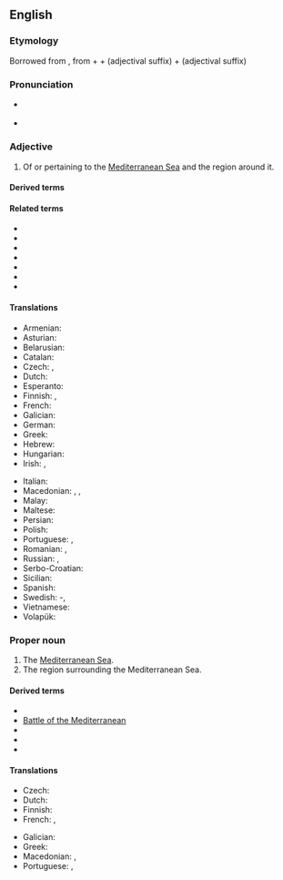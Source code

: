 ==English==

===Etymology===
{{PIE root|en|ters}}
Borrowed from {{bor|en|la|Mediterraneanus}}, from {{m|la|medius||middle}} + {{m|la|terra||earth, land}} + {{m|la|-anus}} (adjectival suffix) + {{m|la|-eanus}} (adjectival suffix)

===Pronunciation===
* {{a|RP}} {{IPA|/ˌmɛdɪtəˈɹeɪnɪən/|lang=en}}
* {{a|US}} {{IPA|/ˌmɛdɪtəˈɹeɪnɪən/|/mɛdɪtəˈɹeɪnjən/|lang=en}}

===Adjective===
{{en-adj}}

# Of or pertaining to the [[Mediterranean Sea]] and the region around it.

====Derived terms====
{{der4|en
|familial Mediterranean fever
|medicane
|Mediterranean anchovy
|Mediterranean anemia
|Mediterranean back
|Mediterranean Basin
|Mediterranean blue
|Mediterranean climate
|Mediterranean coast fever
|Mediterranean cypress
|Mediterranean Deep Water
|Mediterranean diet
|Mediterranean disease
|Mediterranean eddy
|Mediterranean erythematous fever
|Mediterranean exanthematous fever
|Mediterranean fan palm
|Mediterranean fever
|Mediterranean flour moth
|Mediterranean forest
|Mediterranean front
|Mediterranean fruit fly
|Mediterranean Games
|Mediterranean gecko
|Mediterranean gull
|Mediterranean hackberry
|Mediterranean house gecko
|Mediterranean Irish
|Mediterranean Irishman
|Mediterranean lenses
|Mediterranean lingua franca
|Mediterranean lymphoma
|Mediterranean monk seal
|Mediterranean outflow
|Mediterranean pine
|Mediterranean race
|Mediterranean recluse spider
|Mediterranean region
|Mediterranean Revival Style architecture
|Mediterranean Sea
|Mediterranean shearwater
|Mediterranean snapdragon
|Mediterranean spearfish
|Mediterranean spotted fever
|Mediterranean Squadron
|Mediterranean States
|Mediterranean Station
|Mediterranean Theater of Operations
|Mediterranean theileriosis
|Mediterranean triad
|Mediterranean tropical cyclone
|Mediterranean water
|Mediterranean water shrew
|Mediterranean wood
|Mediterranean-hemoglobin E disease
|Mediterraneanise
|Mediterraneanize
|Protomediterranean
|submediterranean}}

====Related terms====
* {{l|en|medium}}
* {{l|en|middle}}
* {{l|en|Middle-earth}}
* {{l|en|Middle Earth}}
* {{l|en|terra}}
* {{l|en|Terran}}
* {{l|en|terrestrial}}

====Translations====
{{trans-top|Of or pertaining to the Mediterranean Sea and the region around it}}
* Armenian: {{t+|hy|միջերկրական}}
* Asturian: {{t|ast|mediterraneu}}
* Belarusian: {{t|be|міжземнаморскі}}
* Catalan: {{t+|ca|mediterrani}}
* Czech: {{t|cs|středozemní}}, {{t+|cs|středomořský}}
* Dutch: {{t+|nl|mediterraan}}
* Esperanto: {{t|eo|mediteranea}}
* Finnish: {{t|fi|välimerellinen}}, {{t|fi|Välimeren}}
* French: {{t+|fr|méditerranéen}}
* Galician: {{t+|gl|mediterráneo}}
* German: {{t+|de|mediterran}}
* Greek: {{t+|el|μεσογειακός}}
* Hebrew: {{t|he|ים תיכוני|tr=yám-tikhoní|sc=Hebr}}
* Hungarian: {{t+|hu|mediterrán}}
* Irish: {{t|ga|Meánmhara}}, {{t|ga|Meánmhuirí}}
{{trans-mid}}
* Italian: {{t+|it|mediterraneo}}
* Macedonian: {{t|mk|средоземен|tr=sredózemen}}, {{t|mk|средоземноморски|tr=sredozemnomórski}}, {{t|mk|медитерански|tr=mediteránski}}
* Malay: {{t|ms|mediteranean}}
* Maltese: {{t|mt|Mediterran|m}}
* Persian: {{t|fa|مدیترانه‌ای|tr=medītarāne'ī}}
* Polish: {{t+|pl|śródziemnomorski}}
* Portuguese: {{t|pt|mediterrânico}}, {{t+|pt|mediterrâneo}}
* Romanian: {{t+|ro|mediteranean}}, {{t|ro|mediteran|m}}
* Russian: {{t+|ru|средиземноморский}}, {{t+|ru|средиземный}}
* Serbo-Croatian: {{t|sh|mediteran}}
* Sicilian: {{t|scn|miditirràniu}}
* Spanish: {{t+|es|mediterráneo}}
* Swedish: {{t+|sv|medelhavs}}-, {{t+|sv|mediterran}}
* Vietnamese: {{t+|vi|Địa Trung Hải}}
* Volapük: {{t|vo|Zänodamelik}}
{{trans-bottom}}

===Proper noun===
{{en-proper noun}}

# The [[Mediterranean Sea]].
# The region surrounding the Mediterranean Sea.

====Derived terms====
<!--Terms derived from the NOUN-->
* {{l|en|American Mediterranean}}
* [[w:Battle of the Mediterranean|Battle of the Mediterranean]]
* {{l|en|Blue Mediterranean}}
* {{l|en|Key of the Mediterranean}}
* {{l|en|Red Mediterranean}}

====Translations====
{{trans-see|Mediterranean Sea}}

{{trans-top|region surrounding the Mediterranean Sea}}
* Czech: {{t|cs|Středomoří|n}}
* Dutch: {{t+|nl|Middellandse Zee|n}}
* Finnish: {{t|fi|[[Välimeri|Välimeren]] [[alue]]}}
* French: {{t|fr|Bassin méditerranéen|m}}, {{t|fr|Monde méditerranéen|m}}
{{trans-mid}}
* Galician: {{t|gl|rexión mediterránea|f}}
* Greek: {{t+|el|Μεσόγειος|f}}
* Macedonian: {{t|mk|Медитеран|m|tr=Mediterán}}, {{t|mk|Средоземје|n|tr=Sredózemje}}
* Portuguese: {{t|pt|[[região]] [[do]] [[Mediterrâneo]]|f}}, {{t+|pt|Mediterrâneo|m}}
{{trans-bottom}}